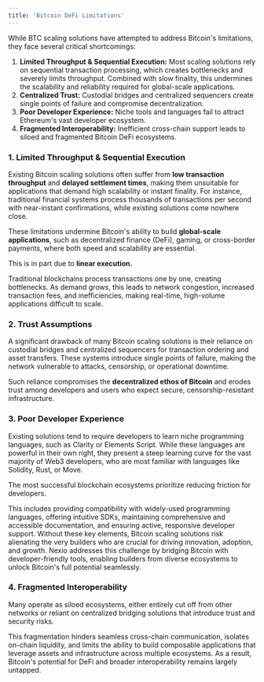 ```yaml
---
title: 'Bitcoin DeFi Limitations'
---
```


While BTC scaling solutions have attempted to address Bitcoin's limitations, they face several critical shortcomings:

1. **Limited Throughput & Sequential Execution:** Most scaling solutions rely on sequential transaction processing, which creates bottlenecks and severely limits throughput. Combined with slow finality, this undermines the scalability and reliability required for global-scale applications.
2. **Centralized Trust:** Custodial bridges and centralized sequencers create single points of failure and compromise decentralization.
3. **Poor Developer Experience:** Niche tools and languages fail to attract Ethereum's vast developer ecosystem.
4. **Fragmented Interoperability:** Inefficient cross-chain support leads to siloed and fragmented Bitcoin DeFi ecosystems.

### 1. Limited Throughput & Sequential Execution

Existing Bitcoin scaling solutions often suffer from **low transaction throughput** and **delayed settlement times**, making them unsuitable for applications that demand high scalability or instant finality. For instance, traditional financial systems process thousands of transactions per second with near-instant confirmations, while existing solutions come nowhere close.

These limitations undermine Bitcoin's ability to build **global-scale applications**, such as decentralized finance (DeFi), gaming, or cross-border payments, where both speed and scalability are essential.

This is in part due to **linear execution.**

Traditional blockchains process transactions one by one, creating bottlenecks. As demand grows, this leads to network congestion, increased transaction fees, and inefficiencies, making real-time, high-volume applications difficult to scale.

### 2. Trust Assumptions

A significant drawback of many Bitcoin scaling solutions is their reliance on custodial bridges and centralized sequencers for transaction ordering and asset transfers. These systems introduce single points of failure, making the network vulnerable to attacks, censorship, or operational downtime.

Such reliance compromises the **decentralized ethos of Bitcoin** and erodes trust among developers and users who expect secure, censorship-resistant infrastructure.

### 3. Poor Developer Experience

Existing solutions tend to require developers to learn niche programming languages, such as Clarity or Elements Script. While these languages are powerful in their own right, they present a steep learning curve for the vast majority of Web3 developers, who are most familiar with languages like Solidity, Rust, or Move.

The most successful blockchain ecosystems prioritize reducing friction for developers.

This includes providing compatibility with widely-used programming languages, offering intuitive SDKs, maintaining comprehensive and accessible documentation, and ensuring active, responsive developer support. Without these key elements, Bitcoin scaling solutions risk alienating the very builders who are crucial for driving innovation, adoption, and growth. Nexio addresses this challenge by bridging Bitcoin with developer-friendly tools, enabling builders from diverse ecosystems to unlock Bitcoin's full potential seamlessly.

### 4. Fragmented Interoperability

Many operate as siloed ecosystems, either entirely cut off from other networks or reliant on centralized bridging solutions that introduce trust and security risks.

This fragmentation hinders seamless cross-chain communication, isolates on-chain liquidity, and limits the ability to build composable applications that leverage assets and infrastructure across multiple ecosystems. As a result, Bitcoin's potential for DeFi and broader interoperability remains largely untapped.

